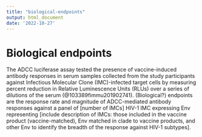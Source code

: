 ```yaml
---
title: "biological-endpoints"
output: html_document
date: '2022-10-27'
---
```


<!-- This file was adapted from VISCtemplates {{pkg_ver}}. -->


# Biological endpoints

The ADCC luciferase assay tested the presence of vaccine-induced antibody responses in serum samples collected from the study participants against Infectious Molecular Clone (IMC)-infected target cells by measuring percent reduction in Relative Luminescence Units (RLUs) over a series of dilutions of the serum (@103389fimmu201902741). (Biological?) endpoints are the response rate and magnitude of ADCC-mediated antibody responses against a panel of [number of IMCs] HIV-1 IMC expressing Env representing [include description of IMCs: those included in the vaccine product (vaccine-matched), Env matched in clade to vaccine products, and other Env to identify the breadth of the response against HIV-1 subtypes].
